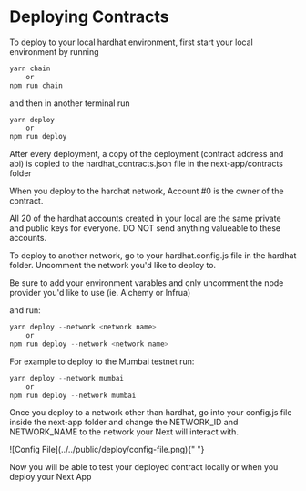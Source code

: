 
# Deploying Contracts

To deploy to your local hardhat environment, first start your local environment by running

```jsx
yarn chain
    or
npm run chain
```

and then in another terminal run

```jsx
yarn deploy
    or
npm run deploy
```

After every deployment, a copy of the deployment (contract address and abi) is copied to the hardhat_contracts.json file in the next-app/contracts folder

When you deploy to the hardhat network, Account #0 is the owner of the contract.

<Callout emoji="⚠️">
  All 20 of the hardhat accounts created in your local are the same private and
  public keys for everyone. DO NOT send anything valueable to these accounts.
</Callout>

To deploy to another network, go to your hardhat.config.js file in the hardhat folder. Uncomment the network you'd like to deploy to.

Be sure to add your environment varables and only uncomment the node provider you'd like to use (ie. Alchemy or Infrua)

and run:

```jsx
yarn deploy --network <network name>
    or
npm run deploy --network <network name>
```

For example to deploy to the Mumbai testnet run:

```jsx
yarn deploy --network mumbai
    or
npm run deploy --network mumbai
```

Once you deploy to a network other than hardhat, go into your config.js file inside the next-app folder and change the NETWORK_ID and NETWORK_NAME to the network your Next will interact with.

<Bleed>
  <div className="flex justify-center">
    ![Config File](../../public/deploy/config-file.png){" "}
  </div>
</Bleed>

Now you will be able to test your deployed contract locally or when you deploy your Next App
